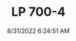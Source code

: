 ---
width: 4000
height: 6000
title: LP 700-4
description: Lamborghini Aventador LP 700-4 in Dripping Springs, TX.
date: 8/31/2022 6:24:51 AM
cameraMake: Sony
cameraModel: ILCE-7M3
lens: 50mm F1.4 DG HSM | Art 018
settingsfStop: f/3.5
settingsISO: ISO 800
settingsShutter: 1/50
settingsFocalLength: 50 mm
---